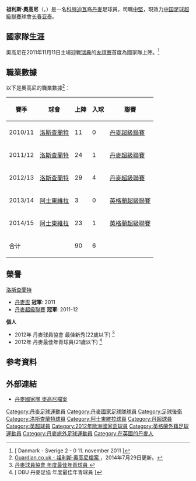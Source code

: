 {{citation style}}
{{request translation|en}}
{{noteTA
|G1=uefa
|G2=EPL
|G3=football
|T=zh-hans:若雷斯·奥科雷;zh-hk:祖利斯·奧高尼;
|1=zh-hans:奥科雷;zh-hk:奧高尼;
|2=zh-hans:莫腾·奥尔森;zh-hk:摩頓·奧臣;zh-tw:莫騰·奧爾森;
|3=zh-hans:若雷斯;zh-hk:祖利斯;
|4=zh-hans:若雷斯·奥科雷;zh-hk:祖利斯·奧高尼;
}}
{{Infobox football biography
| name       = 祖利斯·奧高尼<br />''Jores Okore''
| image      = Cropped Okore v Shamrock Rovers.JPG
| image_size = 200
| caption        = 2013年，为[[阿士東維拉足球會|阿士東維拉]]出场时的奥科雷
| fullname       = Tetchi Jores Charlemagne<br>Ulrich Okore<ref name="Barclays Premier League Squad Numbers 2013/14">{{Cite news
| title = Barclays Premier League Squad Numbers 2013/14
| url = http://www.premierleague.com/en-gb/news/news/2013-14/aug/premier-league-squad-numbers-seasons-2013-14.html
| publisher = Premier League
| date = 16 August 2013
| accessdate = 16 August 2013
| archive-date = 2016-02-03
| archive-url = https://web.archive.org/web/20160203045302/http://www.premierleague.com/en-gb/news/news/2013-14/aug/premier-league-squad-numbers-seasons-2013-14.html
| dead-url = no
}}</ref>
| birth_date     = {{birth date and age|1992|8|11|df=y}}
| birth_place    = {{CIV}}[[阿比让|阿比让]]
| height         = {{height|m=1.83}}<ref>{{cite web |url=http://www.premierleague.com/en-gb/players/profile.overview.html/jores-okore |title=Barclays Premier League Player Profile |date=2014 |work=web page |publisher=Premier League |accessdate=30 October 2012 |archive-date=2016-04-07 |archive-url=https://web.archive.org/web/20160407175607/http://www.premierleague.com/en-gb/players/profile.overview.html/jores-okore |dead-url=yes }}</ref>
| position            = [[後衛_(足球)|中堅]]
| currentclub = [[长春亚泰足球俱乐部|长春亚泰]]
| clubnumber  = 4
| youthyears1    = 2000–2007|youthclubs1 = B.93
| youthyears2    = 2007–2011|youthclubs2 = [[北西兰足球俱乐部|北西兰]]
| years1 = 2011–2013 | clubs1 = [[北西兰足球俱乐部|北西兰]] | caps1 = 65 | goals1 = 5
| years2 = 2013–2016 | clubs2 = [[阿士東維拉足球會|阿士東維拉]] | caps2 = 38 | goals2 = 1
| years3 = 2016–2017 | clubs3 = [[哥本哈根足球會|哥本哈根]] | caps3 = 5 | goals3 = 0
| years4 = 2017–2020 | clubs4 = [[奥尔堡足球俱乐部|奥尔堡]] | caps4 = 101 | goals4 = 5
| years5 = 2021– | clubs5 = [[长春亚泰足球俱乐部|长春亚泰]] | caps5 = 0 | goals5 = 0
| nationalyears1 = 2011–2014 | nationalteam1 = [[丹麥21歲以下國家足球隊|丹麥U21]] | nationalcaps1 = 7 | nationalgoals1 = 0
| nationalyears2 = 2011– | nationalteam2 = [[丹麥國家足球隊|丹麥]]              | nationalcaps2 = 8 | nationalgoals2 = 0
| pcupdate            = 2015年6月19日
| ntupdate            = 2015年6月19日
}}
'''祖利斯·奧高尼'''（{{lang-da|'''Jores Okore'''}}，{{bd|1992年|8月11日|}}）是一名[[科特迪瓦|科特迪瓦]]裔[[丹麥|丹麥]]足球員，司職[[後衛_(足球)|中堅]]，現效力[[中国足球超級聯賽|中国足球超級聯賽]]球會[[长春亚泰足球俱乐部|长春亚泰]]。

==國家隊生涯==
奧高尼在2011年11月11日主場迎戰[[瑞典國家足球隊|瑞典]]的[[友誼賽|友誼賽]]首度為國家隊上陣。<ref>[{{Cite web |url=http://www.dbu.dk/landshold/landsholdsdatabasen/LBaseMatchInfo.aspx?matchid=6136 |title=Danmark - Sverige 2 - 0 11. november 2011 {{da}} |access-date=2012-03-07 |archive-date=2012-10-25 |archive-url=https://web.archive.org/web/20121025025149/http://www.dbu.dk/landshold/landsholdsdatabasen/LBaseMatchInfo.aspx?matchid=6136 |dead-url=no }} Danmark - Sverige 2 - 0 11. november 2011 {{da}}]</ref>

==職業數據==
以下是奧高尼的職業數據<ref>[http://guardian.touch-line.com/?Lang=0&CTID=10&CPID=14&pStr=Player&PLID=225217&TEID=5934 {{Wayback|url=http://guardian.touch-line.com/?Lang=0&CTID=10&CPID=14&pStr=Player&PLID=225217&TEID=5934 |date=20140730014052 }} {{Wayback|url=http://guardian.touch-line.com/?Lang=0&CTID=10&CPID=14&pStr=Player&PLID=225217&TEID=5934 |date=20140730014052 }}  Guardian.co.uk - 祖利斯·奧高尼檔案 {{en}}]，2014年7月29日更新。</ref>︰
{| class="wikitable"
|-
! 賽季 !! 球會 !! 上陣 !! 入球 !! 聯賽  
|-  
| 2010/11 || {{flagicon|Denmark}} [[北西蘭足球會|洛斯查蘭特]] || {{0}}11 || {{0}}{{0}}0 || [[丹麥超級聯賽|丹麥超級聯賽]]
|-  
| 2011/12 || {{flagicon|Denmark}} [[北西蘭足球會|洛斯查蘭特]] || {{0}}24 || {{0}}{{0}}1 || [[丹麥超級聯賽|丹麥超級聯賽]]
|-  
| 2012/13 || {{flagicon|Denmark}} [[北西蘭足球會|洛斯查蘭特]] || {{0}}29 || {{0}}{{0}}4 || [[丹麥超級聯賽|丹麥超級聯賽]]
|-  
| 2013/14 || {{flagicon|England}} [[阿士東維拉|阿士東維拉]] || {{0}}{{0}}3 || {{0}}{{0}}0 || [[英格蘭超級聯賽|英格蘭超級聯賽]]
|-  
| 2014/15 || {{flagicon|England}} [[阿士東維拉|阿士東維拉]] || {{0}}23 || {{0}}{{0}}1 || [[英格蘭超級聯賽|英格蘭超級聯賽]]
|-  
! colspan=2 |合计  
! 90  
! 6  
!  
|}

== 榮譽 ==
;[[北西蘭足球會|洛斯查蘭特]]
* [[丹麥盃|丹麥盃]] '''冠軍''': 2011
* [[丹麥超級聯賽|丹麥超級聯賽]] '''冠軍''': 2011-12


'''個人'''
* 2012年 丹麥球員協會 最佳新秀(22歲以下) <ref>[http://www.spillerforeningen.dk/viewpage.jsp?id=278 丹麥球員協會 年度最佳年青球員 {{da}}] {{webarchive|url=https://web.archive.org/web/20071011030343/http://www.spillerforeningen.dk/viewpage.jsp?id=278 |date=2007-10-11 }}</ref>
* 2012年 丹麥最佳年青球員(21歲以下) <ref>[{{Cite web |url=http://www.dbu.dk/page.aspx?id=318 |title=DBU 丹麥足協 年度最佳年青球員 {{da}} |accessdate=2013-01-26 |archive-date=2018-12-12 |archive-url=https://web.archive.org/web/20181212144542/https://www.dbu.dk/page.aspx?id=318 |dead-url=no }} DBU 丹麥足協 年度最佳年青球員 {{da}}]</ref>

== 参考資料 ==
{{reflist}}

== 外部連結 ==
* [http://www.dbu.dk/landshold/landsholdsdatabasen/LBasePlayerInfo.aspx?playerid=6786 丹麥國家隊 奧高尼檔案] {{Wayback|url=http://www.dbu.dk/landshold/landsholdsdatabasen/LBasePlayerInfo.aspx?playerid=6786 |date=20130629180812 }} {{da}}

{{2012年歐洲足球錦標賽丹麥參賽名單}}

{{DEFAULTSORT:Okore, Jores}}
[[Category:丹麥足球運動員|Category:丹麥足球運動員]]
[[Category:丹麥國家足球隊球員|Category:丹麥國家足球隊球員]]
[[Category:足球後衛|Category:足球後衛]]
[[Category:洛斯查蘭特球員|Category:洛斯查蘭特球員]]
[[Category:阿士東維拉球員|Category:阿士東維拉球員]]
[[Category:丹超球員|Category:丹超球員]]
[[Category:英超球員|Category:英超球員]]
[[Category:2012年歐洲國家盃球員|Category:2012年歐洲國家盃球員]]
[[Category:英格蘭外籍足球運動員|Category:英格蘭外籍足球運動員]]
[[Category:丹麥旅外足球運動員|Category:丹麥旅外足球運動員]]
[[Category:在英國的丹麥人|Category:在英國的丹麥人]]